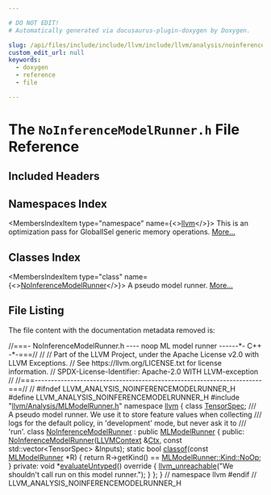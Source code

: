 ```yaml
---

# DO NOT EDIT!
# Automatically generated via docusaurus-plugin-doxygen by Doxygen.

slug: /api/files/include/include/llvm/include/llvm/analysis/noinferencemodelrunner-h
custom_edit_url: null
keywords:
  - doxygen
  - reference
  - file

---
```





# The `NoInferenceModelRunner.h` File Reference

<DoxygenPage pluginConfig={pluginConfig}>



## Included Headers

<IncludesList>
<IncludesListItem
  filePath="llvm/Analysis/MLModelRunner.h"
  permalink="/docs/api/files/include/include/llvm/include/llvm/analysis/mlmodelrunner-h"
  isLocal="true" />
</IncludesList>

## Namespaces Index

<MembersIndex>

<MembersIndexItem
  type="namespace"
  name={<><a href="/docs/api/namespaces/llvm">llvm</a></>}>
This is an optimization pass for GlobalISel generic memory operations. <a href="/docs/api/namespaces/llvm/#details">More...</a>
</MembersIndexItem>

</MembersIndex>

## Classes Index

<MembersIndex>

<MembersIndexItem
  type="class"
  name={<><a href="/docs/api/classes/llvm/noinferencemodelrunner">NoInferenceModelRunner</a></>}>
A pseudo model runner. <a href="/docs/api/classes/llvm/noinferencemodelrunner/#details">More...</a>
</MembersIndexItem>

</MembersIndex>


## File Listing

The file content with the documentation metadata removed is:

<ProgramListing>

<Link id="l00001" /><CodeLine lineNumber="1"><span class="doxyHighlightComment">//===- NoInferenceModelRunner.h ---- noop ML model runner  ------&#42;- C++ -&#42;-===//</span></CodeLine>
<Link id="l00002" /><CodeLine lineNumber="2"><span class="doxyHighlightComment">//</span></CodeLine>
<Link id="l00003" /><CodeLine lineNumber="3"><span class="doxyHighlightComment">// Part of the LLVM Project, under the Apache License v2.0 with LLVM Exceptions.</span></CodeLine>
<Link id="l00004" /><CodeLine lineNumber="4"><span class="doxyHighlightComment">// See https://llvm.org/LICENSE.txt for license information.</span></CodeLine>
<Link id="l00005" /><CodeLine lineNumber="5"><span class="doxyHighlightComment">// SPDX-License-Identifier: Apache-2.0 WITH LLVM-exception</span></CodeLine>
<Link id="l00006" /><CodeLine lineNumber="6"><span class="doxyHighlightComment">//</span></CodeLine>
<Link id="l00007" /><CodeLine lineNumber="7"><span class="doxyHighlightComment">//===----------------------------------------------------------------------===//</span></CodeLine>
<Link id="l00008" /><CodeLine lineNumber="8"><span class="doxyHighlightComment">//</span></CodeLine>
<Link id="l00009" /><CodeLine lineNumber="9"></CodeLine>
<Link id="l00010" /><CodeLine lineNumber="10"><span class="doxyHighlightPreprocessor">#ifndef LLVM&#95;ANALYSIS&#95;NOINFERENCEMODELRUNNER&#95;H</span></CodeLine>
<Link id="l00011" /><CodeLine lineNumber="11"><span class="doxyHighlightPreprocessor">#define LLVM&#95;ANALYSIS&#95;NOINFERENCEMODELRUNNER&#95;H</span></CodeLine>
<Link id="l00012" /><CodeLine lineNumber="12"></CodeLine>
<Link id="l00013" /><CodeLine lineNumber="13"><span class="doxyHighlightPreprocessor">#include &quot;<a href="/docs/api/files/include/include/llvm/include/llvm/analysis/mlmodelrunner-h">llvm/Analysis/MLModelRunner.h</a>&quot;</span></CodeLine>
<Link id="l00014" /><CodeLine lineNumber="14"><span class="doxyHighlightKeyword">namespace </span><span class="doxyHighlight"><a href="/docs/api/namespaces/llvm">llvm</a> &#123;</span></CodeLine>
<Link id="l00015" /><CodeLine lineNumber="15"><span class="doxyHighlightKeyword">class </span><span class="doxyHighlight"><a href="/docs/api/classes/llvm/tensorspec">TensorSpec</a>;</span></CodeLine>
<Link id="l00016" /><CodeLine lineNumber="16"></CodeLine>
<Link id="l00017" /><CodeLine lineNumber="17"><span class="doxyHighlightComment">/// A pseudo model runner. We use it to store feature values when collecting</span></CodeLine>
<Link id="l00018" /><CodeLine lineNumber="18"><span class="doxyHighlightComment">/// logs for the default policy, in &#39;development&#39; mode, but never ask it to</span></CodeLine>
<Link id="l00019" /><CodeLine lineNumber="19"><span class="doxyHighlightComment">/// &#39;run&#39;.</span></CodeLine>
<Link id="l00020" /><CodeLine lineNumber="20" lineLink="/docs/api/classes/llvm/noinferencemodelrunner"><span class="doxyHighlightKeyword">class </span><span class="doxyHighlight"><a href="/docs/api/classes/llvm/noinferencemodelrunner/#a5fcded37e0026e9276e93f861f2912e6">NoInferenceModelRunner</a> : </span><span class="doxyHighlightKeyword">public</span><span class="doxyHighlight"> <a href="/docs/api/classes/llvm/mlmodelrunner/#ad3a2236255bf0a1c90006508a28a21fd">MLModelRunner</a> &#123;</span></CodeLine>
<Link id="l00021" /><CodeLine lineNumber="21"><span class="doxyHighlightKeyword">public</span><span class="doxyHighlight">:</span></CodeLine>
<Link id="l00022" /><CodeLine lineNumber="22"><span class="doxyHighlight">  <a href="/docs/api/classes/llvm/noinferencemodelrunner/#a5fcded37e0026e9276e93f861f2912e6">NoInferenceModelRunner</a>(<a href="/docs/api/classes/llvm/llvmcontext">LLVMContext</a> &amp;<a href="/docs/api/classes/llvm/mlmodelrunner/#afa197695caf1d92f3efeddd1156d9cde">Ctx</a>,</span></CodeLine>
<Link id="l00023" /><CodeLine lineNumber="23"><span class="doxyHighlight">                         </span><span class="doxyHighlightKeyword">const</span><span class="doxyHighlight"> std::vector&lt;TensorSpec&gt; &amp;Inputs);</span></CodeLine>
<Link id="l00024" /><CodeLine lineNumber="24"></CodeLine>
<Link id="l00025" /><CodeLine lineNumber="25" lineLink="/docs/api/classes/llvm/noinferencemodelrunner/#a36c5b2d1458599e71de79a49ebaf33bc"><span class="doxyHighlight">  </span><span class="doxyHighlightKeyword">static</span><span class="doxyHighlight"> </span><span class="doxyHighlightKeywordType">bool</span><span class="doxyHighlight"> <a href="/docs/api/classes/llvm/noinferencemodelrunner/#a36c5b2d1458599e71de79a49ebaf33bc">classof</a>(</span><span class="doxyHighlightKeyword">const</span><span class="doxyHighlight"> <a href="/docs/api/classes/llvm/mlmodelrunner/#ad3a2236255bf0a1c90006508a28a21fd">MLModelRunner</a> &#42;R) &#123;</span></CodeLine>
<Link id="l00026" /><CodeLine lineNumber="26"><span class="doxyHighlight">    </span><span class="doxyHighlightKeywordFlow">return</span><span class="doxyHighlight"> R-&gt;getKind() == <a href="/docs/api/classes/llvm/mlmodelrunner/#a81819d92a6045c9191f144ca86044b35a60832e2e4bbebccf26555b9ba658bad5">MLModelRunner::Kind::NoOp</a>;</span></CodeLine>
<Link id="l00027" /><CodeLine lineNumber="27"><span class="doxyHighlight">  &#125;</span></CodeLine>
<Link id="l00028" /><CodeLine lineNumber="28"></CodeLine>
<Link id="l00029" /><CodeLine lineNumber="29"><span class="doxyHighlightKeyword">private</span><span class="doxyHighlight">:</span></CodeLine>
<Link id="l00030" /><CodeLine lineNumber="30"><span class="doxyHighlight">  </span><span class="doxyHighlightKeywordType">void</span><span class="doxyHighlight"> &#42;<a href="/docs/api/classes/llvm/mlmodelrunner/#a12fdf8eebd4dd4f50917866a9d58dac3">evaluateUntyped</a>()</span><span class="doxyHighlightKeyword"> override </span><span class="doxyHighlight">&#123;</span></CodeLine>
<Link id="l00031" /><CodeLine lineNumber="31"><span class="doxyHighlight">    <a href="/docs/api/files/include/include/llvm/include/llvm/support/errorhandling-h/#ace243f5c25697a1107cce46626b3dc94">llvm&#95;unreachable</a>(</span><span class="doxyHighlightStringLiteral">&quot;We shouldn&#39;t call run on this model runner.&quot;</span><span class="doxyHighlight">);</span></CodeLine>
<Link id="l00032" /><CodeLine lineNumber="32"><span class="doxyHighlight">  &#125;</span></CodeLine>
<Link id="l00033" /><CodeLine lineNumber="33"><span class="doxyHighlight">&#125;;</span></CodeLine>
<Link id="l00034" /><CodeLine lineNumber="34"><span class="doxyHighlight">&#125; </span><span class="doxyHighlightComment">// namespace llvm</span></CodeLine>
<Link id="l00035" /><CodeLine lineNumber="35"><span class="doxyHighlightPreprocessor">#endif </span><span class="doxyHighlightComment">// LLVM&#95;ANALYSIS&#95;NOINFERENCEMODELRUNNER&#95;H</span></CodeLine>

</ProgramListing>


</DoxygenPage>

